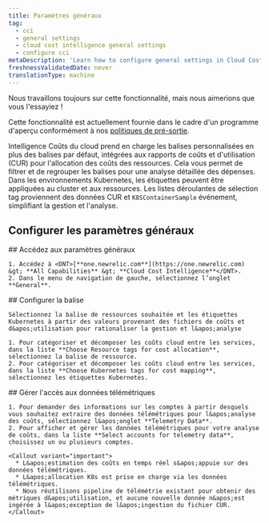 ```yaml
---
title: Paramètres généraux
tag:
  - cci
  - general settings
  - cloud cost intelligence general settings
  - configure cci
metaDescription: 'Learn how to configure general settings in Cloud Cost Intelligence, including account management, data retention, and notification preferences.'
freshnessValidatedDate: never
translationType: machine
---
```


<Callout title="Aperçu">
  Nous travaillons toujours sur cette fonctionnalité, mais nous aimerions que vous l&apos;essayiez !

  Cette fonctionnalité est actuellement fournie dans le cadre d&apos;un programme d&apos;aperçu conformément à nos [politiques de pré-sortie](/docs/licenses/license-information/referenced-policies/new-relic-pre-release-policy).
</Callout>

Intelligence Coûts du cloud prend en charge les balises personnalisées en plus des balises par défaut, intégrées aux rapports de coûts et d&apos;utilisation (CUR) pour l&apos;allocation des coûts des ressources. Cela vous permet de filtrer et de regrouper les balises pour une analyse détaillée des dépenses. Dans les environnements Kubernetes, les étiquettes peuvent être appliquées au cluster et aux ressources. Les listes déroulantes de sélection tag proviennent des données CUR et `K8SContainerSample` événement, simplifiant la gestion et l&apos;analyse.

## Configurer les paramètres généraux

<Steps>
  <Step>
    ## Accédez aux paramètres généraux

    1. Accédez à <DNT>[**one.newrelic.com**](https://one.newrelic.com) &gt; **All Capabilities** &gt; **Cloud Cost Intelligence**</DNT>.
    2. Dans le menu de navigation de gauche, sélectionnez l’onglet **General**.
  </Step>

  <Step>
    ## Configurer la balise

    Sélectionnez la balise de ressources souhaitée et les étiquettes Kubernetes à partir des valeurs provenant des fichiers de coûts et d&apos;utilisation pour rationaliser la gestion et l&apos;analyse

    1. Pour catégoriser et décomposer les coûts cloud entre les services, dans la liste **Choose Resource tags for cost allocation**, sélectionnez la balise de ressource.
    2. Pour catégoriser et décomposer les coûts cloud entre les services, dans la liste **Choose Kubernetes tags for cost mapping**, sélectionnez les étiquettes Kubernetes.
  </Step>

  <Step>
    ## Gérer l&apos;accès aux données télémétriques

    1. Pour demander des informations sur les comptes à partir desquels vous souhaitez extraire des données télémétriques pour l&apos;analyse des coûts, sélectionnez l&apos;onglet **Telemetry Data**.
    2. Pour afficher et gérer les données télémétriques pour votre analyse de coûts, dans la liste **Select accounts for telemetry data**, choisissez un ou plusieurs comptes.

    <Callout variant="important">
      * L&apos;estimation des coûts en temps réel s&apos;appuie sur des données télémétriques.
      * L&apos;allocation K8s est prise en charge via les données télémétriques.
      * Nous réutilisons pipeline de télémétrie existant pour obtenir des métriques d&apos;utilisation, et aucune nouvelle donnée n&apos;est ingérée à l&apos;exception de l&apos;ingestion du fichier CUR.
    </Callout>
  </Step>
</Steps>